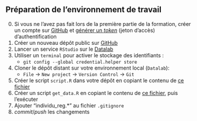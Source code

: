 :::{.callout-tip collapse="true" icon=false}
## Préparation de l'environnement de travail

:::{.incremental}
0. Si vous ne l'avez pas fait lors de la première partie de la formation, créer un compte sur [GitHub](https://github.com/) et [générer un *token*](https://docs.github.com/en/enterprise-server@3.4/authentication/keeping-your-account-and-data-secure/creating-a-personal-access-token) (jeton d'accès) d'authentification
1. Créer un nouveau dépôt public sur [GitHub](https://github.com/)
2. Lancer un service `RStudio` sur le [Datalab](https://datalab.sspcloud.fr/home)
3. Utiliser un `terminal` pour activer le stockage des identifiants : 
    + `git config --global credential.helper store`
4. Cloner le dépôt distant sur votre environnement local (`Datalab`):
    + `File` → `New project` → `Version Control` → `Git`
5. Créer le script `script.R` dans votre dépôt en copiant le contenu de [ce fichier](https://raw.githubusercontent.com/InseeFrLab/formation-bonnes-pratiques-R/main/R/script.R)
6. Créer un script `get_data.R` en copiant le contenu de [ce fichier](https://raw.githubusercontent.com/InseeFrLab/formation-bonnes-pratiques-R/main/R/get_data.R), puis l'exécuter
7. Ajouter "individu_reg.*" au fichier `.gitignore`
8. *commit*/*push* les changements
:::

:::
